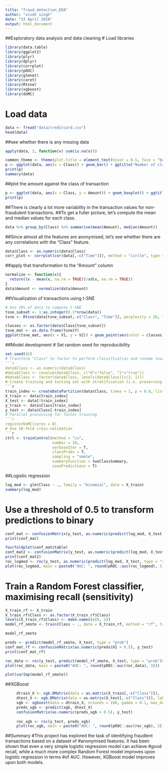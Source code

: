 ---
title: "fraud_detection_EDA"
author: "vivek singh"
date: "23 April 2018"
output: html_document
---
##Exploratory data analysis and data cleaning
# Load libraries
```{r}
library(data.table)
library(ggplot2)
library(plyr)
library(dplyr)
library(corrplot)
library(pROC)
library(glmnet)
library(caret)
library(Rtsne)
library(xgboost)
library(doMC)
```
# Load data
```{r}
data <- fread("data/creditcard.csv")
head(data)
```
##see whether there is any missing data
```{r}
apply(data, 2, function(x) sum(is.na(x)))

common_theme <- theme(plot.title = element_text(hjust = 0.5, face = "bold"))
p <- ggplot(data, aes(x = Class)) + geom_bar() + ggtitle("Number of class labels") + common_theme
print(p)
summary(data)
```
##plot the amount against the class of transaction
```{r}
p <- ggplot(data, aes(x = Class, y = Amount)) + geom_boxplot() + ggtitle("Distribution of transaction amount by class") + common_theme
print(p)
```
##There is clearly a lot more variability in the transaction values for non-fraudulent transactions.
##To get a fuller picture, let's compute the mean and median values for each class.
```{r}
data %>% group_by(Class) %>% summarise(mean(Amount), median(Amount))
```
##Since almost all the features are anonymised, let's see whether there are any correlations with the "Class" feature.
```{r}
data$Class <- as.numeric(data$Class)
corr_plot <- corrplot(cor(data[,-c("Time")]), method = "circle", type = "upper")
```
##apply that transformation to the "Amount" column 
```{r}
normalize <- function(x){
  return((x - mean(x, na.rm = TRUE))/sd(x, na.rm = TRUE))
}
data$Amount <- normalize(data$Amount)
```
##Visualization of transactions using t-SNE
```{r}
# Use 10% of data to compute t-SNE
tsne_subset <- 1:as.integer(0.1*nrow(data))
tsne <- Rtsne(data[tsne_subset,-c("Class", "Time")], perplexity = 20, theta = 0.5, pca = F, verbose = T, max_iter = 500, check_duplicates = F)

classes <- as.factor(data$Class[tsne_subset])
tsne_mat <- as.data.frame(tsne$Y)
ggplot(tsne_mat, aes(x = V1, y = V2)) + geom_point(aes(color = classes)) + theme_minimal() + common_theme + ggtitle("t-SNE visualisation of transactions") + scale_color_manual(values = c("#E69F00", "#56B4E9"))
```
##Model development
# Set random seed for reproducibility
```{r}
set.seed(42)
# Transform "Class" to factor to perform classification and rename levels to predict class probabilities (need to be valid R variable names)
```{r}
data$Class <- as.numeric(data$Class)
#data$Class <- revalue(data$Class, c("0"="false", "1"="true"))
#data$Class <- factor(data$Class, levels(data$Class)[c(2, 1)])
# Create training and testing set with stratification (i.e. preserving the proportions of false/true values from the "Class" column)
```{r}
train_index <- createDataPartition(data$Class, times = 1, p = 0.8, list = F)
X_train <- data[train_index]
X_test <- data[!train_index]
y_train <- data$Class[train_index]
y_test <- data$Class[-train_index]
# Parallel processing for faster training
```{r}
registerDoMC(cores = 8)
# Use 10-fold cross-validation
```{r}
ctrl <- trainControl(method = "cv",
                     number = 10,
                     verboseIter = T,
                     classProbs = T,
                     sampling = "smote",
                     summaryFunction = twoClassSummary,
                     savePredictions = T)
```

##Logistic regression
```{r}
log_mod <- glm(Class ~ ., family = "binomial", data = X_train)
summary(log_mod)
```
# Use a threshold of 0.5 to transform predictions to binary
```{r}
conf_mat <- confusionMatrix(y_test, as.numeric(predict(log_mod, X_test, type = "response") > 0.5))
print(conf_mat)

fourfoldplot(conf_mat$table)
conf_mat2 <- confusionMatrix(y_test, as.numeric(predict(log_mod, X_test, type = "response") > 0.999))
print(conf_mat2)
roc_logmod <- roc(y_test, as.numeric(predict(log_mod, X_test, type = "response")))
plot(roc_logmod, main = paste0("AUC: ", round(pROC::auc(roc_logmod), 3)))
```

# Train a Random Forest classifier, maximising recall (sensitivity)
```{r}
X_train_rf <- X_train
X_train_rf$Class <- as.factor(X_train_rf$Class)
levels(X_train_rf$Class) <- make.names(c(0, 1))
model_rf_smote <- train(Class ~ ., data = X_train_rf, method = "rf", trControl = ctrl, verbose = T, metric = "ROC")

model_rf_smote

preds <- predict(model_rf_smote, X_test, type = "prob")
conf_mat_rf <- confusionMatrix(as.numeric(preds$X1 > 0.5), y_test)
print(conf_mat_rf)

roc_data <- roc(y_test, predict(model_rf_smote, X_test, type = "prob")$X1)
plot(roc_data, main = paste0("AUC: ", round(pROC::auc(roc_data), 3)))

plot(varImp(model_rf_smote))
```
##XGBoost
```{r}
     dtrain_X <- xgb.DMatrix(data = as.matrix(X_train[,-c("Class")]), label = as.numeric(X_train$Class))
     dtest_X <- xgb.DMatrix(data = as.matrix(X_test[,-c("Class")]), label = as.numeric(X_test$Class))
     xgb <- xgboost(data = dtrain_X, nrounds = 100, gamma = 0.1, max_depth = 10, objective = "binary:logistic", nthread = 7)
     preds_xgb <- predict(xgb, dtest_X)
     confusionMatrix(as.numeric(preds_xgb > 0.5), y_test)
     
     roc_xgb <- roc(y_test, preds_xgb)
     plot(roc_xgb, main = paste0("AUC: ", round(pROC::auc(roc_xgb), 3)))
```

##Summary
#This project has explored the task of identifying fraudlent transactions based on a dataset of #anonymised features. It has been shown that even a very simple logistic regression model can achieve #good recall, while a much more complex Random Forest model improves upon logistic regression in terms #of AUC. However, XGBoost model improves upon both models.